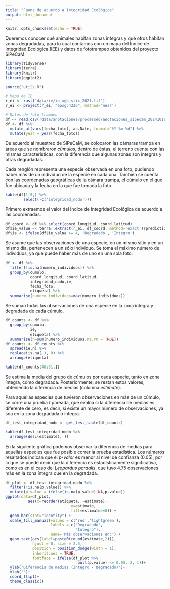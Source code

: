 ```yaml
---
title: "Fauna de acuerdo a Integridad Ecológica"
output: html_document
---
```


```r
knitr::opts_chunk$set(echo = TRUE)
```

Queremos conocer qué animales habitan zonas íntegras y qué otros habitan zonas degradadas, para lo cual contamos con un mapa del Índice de Integridad Ecológica (IEE) y datos de fototrampeo obtenidos del proyecto SiPeCaM. 

```r
library(tidyverse)
library(terra)
library(knitr)
library(ggplot2)

source("utils.R")

# Mapa de IE
r_ei <- rast('data/ie/ie_xgb_slic_2021.tif')
r_ei <- project(r_ei, "epsg:4326", method='near')

# Datos de foto trampeo
df <- read.csv('data/anotaciones/processed/anotaciones_sipecam_20241016.csv')
df <- df %>% 
  mutate_at(vars(fecha_foto), as.Date, format="%Y-%m-%d") %>% 
  mutate(year = year(fecha_foto))
```
De acuerdo al muestreo de SiPeCaM, se colocaron las cámaras trampa en áreas que se nombraron _cúmulos_, dentro de éstas, el terreno cuenta con las mismas características, con la diferencia que algunas zonas son íntegras y otras degradadas. 

Cada renglón representa una especie observada en una foto, pudiendo haber más de un individuo de la especie en cada una. También se cuenta con las coordenadas geográficas de la cámara trampa, el cúmulo en el que fue ubicada y la fecha en la que fue tomada la foto. 

```r
kable(df[1:5,] %>% 
        select(-c('integridad_nodo')))
```

Primero extraemos el valor del Índice de Integridad Ecológica de acuerdo a las coordenadas.

```r
df_coord <- df %>% select(coord_longitud, coord_latitud)
df$ie_value <- terra::extract(r_ei, df_coord, method='exact')$prediction
df$ie <- ifelse(df$ie_value >= 4, 'Degradado', 'Integro')
```

Se asume que las observaciones de una especie, en un mismo sitio y en un mismo día, pertenecen a un sólo individuo. Se toma el máximo número de individuos, ya que puede haber más de uno en una sola foto.

```r
df <- df %>% 
  filter(!is.na(numero_individuos)) %>% 
  group_by(cumulo, 
           coord_longitud, coord_latitud, 
           integridad_nodo,ie,
           fecha_foto, 
           etiqueta) %>% 
  summarise(numero_individuos=max(numero_individuos))
```

Se suman todas las observaciones de una especie en la zona íntegra y degradada de cada cúmulo.

```r
df_counts <- df %>% 
  group_by(cumulo,
           ie,
           etiqueta) %>% 
  summarise(n=sum(numero_individuos,na.rm = TRUE))
df_counts <- df_counts %>% 
  spread(ie,n) %>% 
  replace(is.na(.), 0) %>% 
  arrange(etiqueta)
```

```r
kable(df_counts[40:51,])
```

Se estima la media del grupo de cúmulos por cada especie, tanto en zona íntegra, como degradada. Posteriormente, se restan estos valores, obteniendo la diferencia de medias (columna _estimate_).

Para aquellas especies que tuvieron observaciones en más de un cúmulo, se corre una prueba _t_ pareada, que evalúa si la diferencia de medias es diferente de cero, es  decir, si existe un mayor número de observaciones, ya sea en la zona degradada o íntegra.

```r
df_test_integridad_nodo <- get_test_table(df_counts)
```

```r
kable(df_test_integridad_nodo %>% 
  arrange(desc(estimate), ))
```
En la siguiente gráfica podemos observar la diferencia de medias para aquellas especies que fue posible correr la prueba estadística. Los números resaltados indican que el _p-valor_ es menor al nivel de confianza (0.05), por lo que se puede decir que la diferencia es estadísticamente significativa, como es en el caso del _Leopardus pardalis_, que tuvo 4.75 observaciones más en la zona íntegra que en la degradada.

```r
df_plot <- df_test_integridad_nodo %>% 
  filter(!is.na(p.value)) %>% 
  mutate(p.value = ifelse(is.na(p.value),NA,p.value)) 
ggplot(data=df_plot,
          aes(x=reorder(etiqueta, -estimate), 
                             y=estimate,
                             fill=estimate>=0)) +
  geom_bar(stat="identity") +
  scale_fill_manual(values = c('red','lightgreen'),
                    labels = c("Degradado", 
                               "Íntegro"),
                    name='Más observaciones en:') +
  geom_text(aes(label=paste0(round(estimate,2))), 
            hjust = 0, size = 2.5,
            position = position_dodge(width = 1),
            inherit.aes = TRUE,
            fontface = ifelse(df_plot %>% 
                                pull(p.value) <= 0.05, 2, 1))+
  ylab('Diferencia de medias (Íntegro - Degradado)')+
  xlab('')+
  coord_flip()+
  theme_classic()
```
